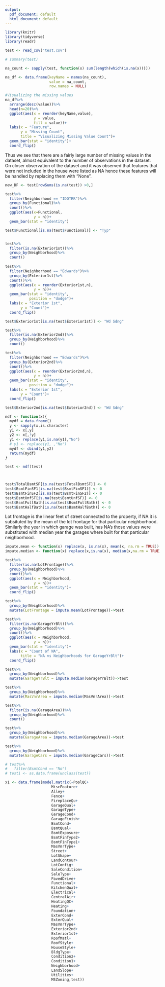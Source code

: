 ```yaml
---
output:
  pdf_document: default
  html_document: default
---
```


```r
library(knitr)
library(tidyverse)
library(readr)

test <- read_csv("test.csv")

# summary(test)
```


```r
na_count <- sapply(test, function(x) sum(length(which(is.na(x)))))

na_df <- data.frame(keyName = names(na_count),
                    value = na_count, 
                    row.names = NULL)

#Visualizing the missing values
na_df%>%
  arrange(desc(value))%>%
  head(n=20)%>%
  ggplot(aes(x = reorder(keyName,value),
             y = value,
             fill = value))+
  labs(x = "Feature",
       y = "Missing Count",
       title = "Visualizing Missing Value Count")+
  geom_bar(stat = "identity")+
  coord_flip()
```

Thus we see that there are a fairly large number of missing values in the dataset, almost equivalent to the number of observations in the dataset.   
On closer observation of the dataset and it was observed that features that were not included in the house were listed as NA hence these features will be handled by replacing them with "None".  

```r
new_DF <- test[rowSums(is.na(test)) >0,]

test%>%
  filter(Neighborhood == "IDOTRR")%>%
  group_by(Functional)%>%
  count()%>%
  ggplot(aes(x=Functional,
             y = n))+
  geom_bar(stat = "identity")

test$Functional[is.na(test$Functional)] <- "Typ"


test%>%
  filter(is.na(Exterior1st))%>%
  group_by(Neighborhood)%>%
  count()
  
test%>%
  filter(Neighborhood == "Edwards")%>%
  group_by(Exterior1st)%>%
  count()%>%
  ggplot(aes(x = reorder(Exterior1st,n),
             y = n))+
  geom_bar(stat = "identity",
           position = "dodge")+
  labs(x = "Exterior 1st",
       y = "Count")+
  coord_flip()

test$Exterior1st[is.na(test$Exterior1st)] <- "Wd Sdng"

test%>%
  filter(is.na(Exterior2nd))%>%
  group_by(Neighborhood)%>%
  count()

test%>%
  filter(Neighborhood == "Edwards")%>%
  group_by(Exterior2nd)%>%
  count()%>%
  ggplot(aes(x = reorder(Exterior2nd,n),
             y = n))+
  geom_bar(stat = "identity",
           position = "dodge")+
  labs(x = "Exterior 1st",
       y = "Count")+
  coord_flip()

test$Exterior2nd[is.na(test$Exterior2nd)] <- "Wd Sdng"
```


```r
ndf <- function(x){
  mydf = data.frame()
  y <- sapply(x,is.character)
  y1 <- x[,y]
  y2 <- x[,!y]
  y1 <- replace(y1,is.na(y1),"No")
  # y1 <- replace(y1, ,"No")
  mydf <- cbind(y1,y2)
  return(mydf)
}

test <- ndf(test)



test$TotalBsmtSF[is.na(test$TotalBsmtSF)] <- 0
test$BsmtFinSF1[is.na(test$BsmtFinSF1)] <- 0
test$BsmtFinSF2[is.na(test$BsmtFinSF2)] <- 0
test$BsmtUnfSF[is.na(test$BsmtUnfSF)] <- 0
test$BsmtFullBath[is.na(test$BsmtFullBath)] <- 0
test$BsmtHalfBath[is.na(test$BsmtHalfBath)] <- 0
```




Lot frontage is the linear feet of street connected to the property, if NA it is subsituted by the mean of the lot frontage for that particular neighborhood. Similarly the year in which garage was built, has NA's those values were substituted with median year the garages where built for that particular neighborhood. 
```r
impute.mean <- function(x) replace(x, is.na(x), mean(x, na.rm = TRUE))
impute.median <- function(x) replace(x,is.na(x), median(x,na.rm = TRUE))

test%>%
  filter(is.na(LotFrontage))%>%
  group_by(Neighborhood)%>%
  count()%>%
  ggplot(aes(x = Neighborhood,
             y = n))+
  geom_bar(stat = "identity")+
  coord_flip()

test%>%
  group_by(Neighborhood)%>%
  mutate(LotFrontage = impute.mean(LotFrontage))->test

test%>%
  filter(is.na(GarageYrBlt))%>%
  group_by(Neighborhood)%>%
  count()%>%
  ggplot(aes(x = Neighborhood,
             y = n))+
  geom_bar(stat = "identity")+
  labs(x = "Count of NA",
       title = "NA vs Neighborhoods for GarageYrBlt")+
  coord_flip()

test%>%
  group_by(Neighborhood)%>%
  mutate(GarageYrBlt = impute.median(GarageYrBlt))->test

test%>%
  group_by(Neighborhood)%>%
  mutate(MasVnrArea = impute.median(MasVnrArea))->test

test%>%
  filter(is.na(GarageArea))%>%
  group_by(Neighborhood)%>%
  count()

test%>%
  group_by(Neighborhood)%>%
  mutate(GarageArea = impute.median(GarageArea))->test

test%>%
  group_by(Neighborhood)%>%
  mutate(GarageCars = impute.median(GarageCars))->test
```


```r
# test%>%
#   filter(BsmtCond == "No")
# test1 <- as.data.frame(unclass(test))

x1 <- data.frame(model.matrix(~PoolQC+
                     MiscFeature+
                     Alley+
                     Fence+
                     FireplaceQu+
                     GarageQual+
                     GarageType+
                     GarageCond+
                     GarageFinish+
                     BsmtCond+
                     BsmtQual+
                     BsmtExposure+
                     BsmtFinType2+
                     BsmtFinType1+
                     MasVnrType+
                     Street+
                     LotShape+
                     LandContour+
                     LotConfig+
                     SaleCondition+
                     SaleType+
                     PavedDrive+
                     Functional+
                     KitchenQual+
                     Electrical+
                     CentralAir+
                     HeatingQC+
                     Heating+
                     Foundation+
                     ExterCond+
                     ExterQual+
                     MasVnrType+
                     Exterior2nd+
                     Exterior1st+
                     RoofMatl+
                     RoofStyle+
                     HouseStyle+
                     BldgType+
                     Condition2+
                     Condition1+
                     Neighborhood+
                     LandSlope+
                     Utilities+
                     MSZoning,test))

```




